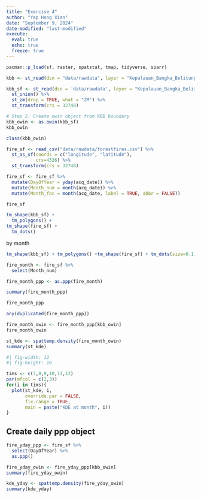 ```yaml
---
title: "Exercise 4"
author: "Yap Hong Xian"
date: "September 9, 2024"
date-modified: "last-modified"
execute: 
  eval: true
  echo: true
  freeze: true
---
```


```r
pacman::p_load(sf, raster, spatstat, tmap, tidyverse, sparr)
```

```r
kbb <- st_read(dsn = "data/rawdata", layer = "Kepulauan_Bangka_Belitung")
```

```r
kbb_sf <- st_read(dsn = 'data/rawdata', layer = "Kepulauan_Bangka_Belitung") %>%
  st_union() %>%
  st_zm(drop = TRUE, what = "ZM") %>%
  st_transform(crs = 32748)
```

```r
# Step 2: Create owin object from KBB boundary
kbb_owin <- as.owin(kbb_sf)
kbb_owin
```

```r
class(kbb_owin)
```

```r

fire_sf <- read_csv("data/rawdata/forestfires.csv") %>%
  st_as_sf(coords = c("longitude", "latitude"),
           crs=4326) %>%
  st_transform(crs = 32748)
```

```r
fire_sf <- fire_sf %>%
  mutate(DayOfYear = yday(acq_date)) %>%
  mutate(Month_num = month(acq_date)) %>%
  mutate(Month_fac = month(acq_date, label = TRUE, abbr = FALSE))
```

```r
fire_sf
```

```r
tm_shape(kbb_sf) +
  tm_polygons() +
tm_shape(fire_sf) +
  tm_dots()
```

by month

```r
tm_shape(kbb_sf) + tm_polygons() +tm_shape(fire_sf) + tm_dots(size=0.1) + tm_facets(by = "Month_fac", free.coords=FALSE, drop.units = TRUE)
```

```r
fire_month <- fire_sf %>% 
  select(Month_num)
```

```r
fire_month_ppp <- as.ppp(fire_month)
```

```r
summary(fire_month_ppp)
```

```r
fire_month_ppp
```

```r
any(duplicated(fire_month_ppp))
```

```r
fire_month_owin <- fire_month_ppp[kbb_owin]
fire_month_owin
```

```r
st_kde <- spattemp.density(fire_month_owin)
summary(st_kde)
```

```r
#| fig-width: 12
#| fig-height: 10

tims <- c(7,8,9,10,11,12)
par(mfcol = c(2,3))
for(i in tims){
  plot(st_kde, i,
       override.par = FALSE,
       fix.range = TRUE,
       main = paste("KDE at month", i))
}
```

## Create daily ppp object

```r
fire_yday_ppp <- fire_sf %>%
  select(DayOfYear) %>%
  as.ppp()
```

```r
fire_yday_owin <- fire_yday_ppp[kbb_owin]
summary(fire_yday_owin)
```

```r
kde_yday <- spattemp.density(fire_yday_owin)
summary(kde_yday)
```

```r

```
